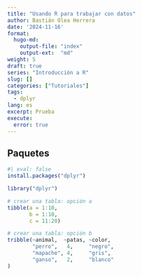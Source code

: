 ```yaml
---
title: "Usando R para trabajar con datos"
author: Bastián Olea Herrera
date: '2024-11-16'
format: 
  hugo-md:
    output-file: "index"
    output-ext:  "md"
weight: 5
draft: true
series: "Introducción a R"
slug: []
categories: ["Tutoriales"]
tags:
  - dplyr
lang: es
excerpt: Prueba
execute: 
  error: true
---
```

  
  
## Paquetes

```r
#| eval: false
install.packages("dplyr")
```



```r
library("dplyr")

# crear una tabla: opción a
tibble(a = 1:10,
       b = 1:10,
       c = 11:20)

# crear una tabla: opción b
tribble(~animal,  ~patas, ~color,
        "perro",   4,     "negro",
        "mapache", 4,     "gris",
        "ganso",   2,     "blanco"
)
```
